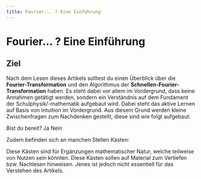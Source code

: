 ```yaml
---
title: Fourier... ? Eine Einführung
---
```



# Fourier... ? Eine Einführung

## Ziel

Nach dem Lesen dieses Artikels solltest du einen Überblick über die **Fourier-Transformation** und den Algorithmus der **Schnellen-Fourier-Transformation** haben. Es steht dabei vor allem im Vordergrund, dass keine Annahmen getätigt werden,
sondern ein Verständnis auf dem Fundament der Schulphysik/-mathematik aufgebaut wird.
Dabei steht das aktive Lernen auf Basis von Intuition im Vordergrund. Aus diesem Grund werden kleine Zwischenfragen zum Nachdenken gestellt, diese sind wie folgt aufgebaut:

<Quiz>
  Bist du bereit?
  <Answer correct={true}>Ja</Answer>
  <Answer>Nein</Answer>
</Quiz>

Zudem befinden sich an manchen Stellen Kästen:

<Callout>
  Diese Kästen sind für Ergänzungen mathematischer Natur, welche teilweise von
  Nutzen sein könnten.
</Callout>

<Callout type="info" emoji="📚">
  Diese Kästen sollen auf Material zum Vertiefen bzw. Nachlesen hinweisen. Jenes
  ist jedoch nicht essentiell für das Verstehen des Artikels.
</Callout>
